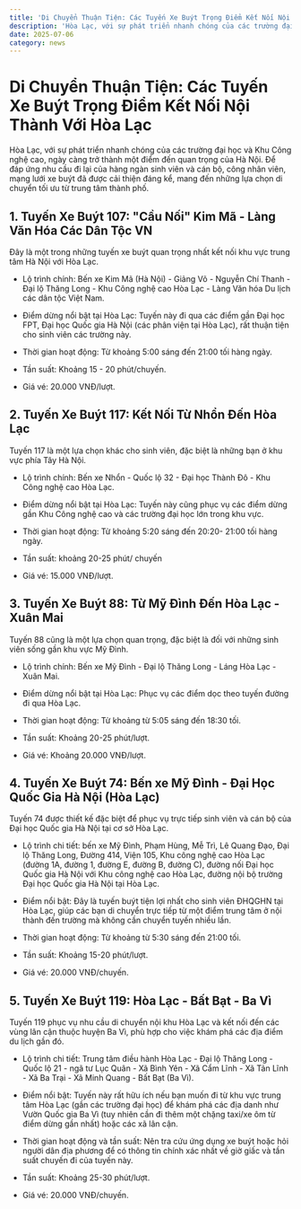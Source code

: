 ```yaml
---
title: 'Di Chuyển Thuận Tiện: Các Tuyến Xe Buýt Trọng Điểm Kết Nối Nội Thành Với Hòa Lạc'
description: 'Hòa Lạc, với sự phát triển nhanh chóng của các trường đại học và Khu Công nghệ cao, ngày càng trở thành một điểm đến quan trọng của Hà Nội. Để đáp ứng nhu cầu đi lại của hàng ngàn sinh viên và cán bộ, công nhân viên, mạng lưới xe buýt đã được cải thiện đáng kể, mang đến những lựa chọn di chuyển tối ưu từ trung tâm thành phố.'
date: 2025-07-06
category: news
---
```


# Di Chuyển Thuận Tiện: Các Tuyến Xe Buýt Trọng Điểm Kết Nối Nội Thành Với Hòa Lạc

Hòa Lạc, với sự phát triển nhanh chóng của các trường đại học và Khu Công nghệ cao, ngày càng trở thành một điểm đến quan trọng của Hà Nội. Để đáp ứng nhu cầu đi lại của hàng ngàn sinh viên và cán bộ, công nhân viên, mạng lưới xe buýt đã được cải thiện đáng kể, mang đến những lựa chọn di chuyển tối ưu từ trung tâm thành phố.

## 1. Tuyến Xe Buýt 107: "Cầu Nối" Kim Mã - Làng Văn Hóa Các Dân Tộc VN

Đây là một trong những tuyến xe buýt quan trọng nhất kết nối khu vực trung tâm Hà Nội với Hòa Lạc.

- Lộ trình chính: Bến xe Kim Mã (Hà Nội) - Giảng Võ - Nguyễn Chí Thanh - Đại lộ Thăng Long - Khu Công nghệ cao Hòa Lạc - Làng Văn hóa Du lịch các dân tộc Việt Nam.

- Điểm dừng nổi bật tại Hòa Lạc: Tuyến này đi qua các điểm gần Đại học FPT, Đại học Quốc gia Hà Nội (các phân viện tại Hòa Lạc), rất thuận tiện cho sinh viên các trường này.

- Thời gian hoạt động: Từ khoảng 5:00 sáng đến 21:00 tối hàng ngày.

- Tần suất: Khoảng 15 - 20 phút/chuyến.

- Giá vé: 20.000 VNĐ/lượt.

## 2. Tuyến Xe Buýt 117: Kết Nối Từ Nhổn Đến Hòa Lạc

Tuyến 117 là một lựa chọn khác cho sinh viên, đặc biệt là những bạn ở khu vực phía Tây Hà Nội.

- Lộ trình chính: Bến xe Nhổn - Quốc lộ 32 - Đại học Thành Đô - Khu Công nghệ cao Hòa Lạc.

- Điểm dừng nổi bật tại Hòa Lạc: Tuyến này cũng phục vụ các điểm dừng gần Khu Công nghệ cao và các trường đại học lớn trong khu vực.

- Thời gian hoạt động: Từ khoảng 5:20 sáng đến 20:20- 21:00 tối hàng ngày.

- Tần suất: khoảng 20-25 phút/ chuyến

- Giá vé: 15.000 VNĐ/lượt.

## 3. Tuyến Xe Buýt 88: Từ Mỹ Đình Đến Hòa Lạc - Xuân Mai

Tuyến 88 cũng là một lựa chọn quan trọng, đặc biệt là đối với những sinh viên sống gần khu vực Mỹ Đình.

- Lộ trình chính: Bến xe Mỹ Đình - Đại lộ Thăng Long - Láng Hòa Lạc - Xuân Mai.

- Điểm dừng nổi bật tại Hòa Lạc: Phục vụ các điểm dọc theo tuyến đường đi qua Hòa Lạc.

- Thời gian hoạt động: Từ khoảng từ 5:05 sáng đến 18:30 tối.

- Tần suất: Khoảng 20-25 phút/lượt.

- Giá vé: Khoảng 20.000 VNĐ/lượt.

## 4. Tuyến Xe Buýt 74: Bến xe Mỹ Đình - Đại Học Quốc Gia Hà Nội (Hòa Lạc)

Tuyến 74 được thiết kế đặc biệt để phục vụ trực tiếp sinh viên và cán bộ của Đại học Quốc gia Hà Nội tại cơ sở Hòa Lạc.

- Lộ trình chi tiết: bến xe Mỹ Đình, Phạm Hùng, Mễ Trì, Lê Quang Đạo, Đại lộ Thăng Long, Đường 414, Viện 105, Khu công nghệ cao Hòa Lạc (đường 1A, đường 1, đường E, đường B, đường C), đường nối Đại học Quốc gia Hà Nội với Khu công nghệ cao Hòa Lạc, đường nội bộ trường Đại học Quốc gia Hà Nội tại Hòa Lạc.

- Điểm nổi bật: Đây là tuyến buýt tiện lợi nhất cho sinh viên ĐHQGHN tại Hòa Lạc, giúp các bạn di chuyển trực tiếp từ một điểm trung tâm ở nội thành đến trường mà không cần chuyển tuyến nhiều lần.

- Thời gian hoạt động: Từ khoảng từ 5:30 sáng đến 21:00 tối.

- Tần suất: Khoảng 15-20 phút/lượt.

- Giá vé: 20.000 VNĐ/chuyến.

## 5. Tuyến Xe Buýt 119: Hòa Lạc - Bất Bạt - Ba Vì

Tuyến 119 phục vụ nhu cầu di chuyển nội khu Hòa Lạc và kết nối đến các vùng lân cận thuộc huyện Ba Vì, phù hợp cho việc khám phá các địa điểm du lịch gần đó.

- Lộ trình chi tiết: Trung tâm điều hành Hòa Lạc - Đại lộ Thăng Long - Quốc lộ 21 - ngã tư Lục Quân - Xã Bình Yên - Xã Cẩm Lĩnh - Xã Tản Lĩnh - Xã Ba Trại - Xã Minh Quang - Bất Bạt (Ba Vì).

- Điểm nổi bật: Tuyến này rất hữu ích nếu bạn muốn đi từ khu vực trung tâm Hòa Lạc (gần các trường đại học) để khám phá các địa danh như Vườn Quốc gia Ba Vì (tuy nhiên cần đi thêm một chặng taxi/xe ôm từ điểm dừng gần nhất) hoặc các xã lân cận.

- Thời gian hoạt động và tần suất: Nên tra cứu ứng dụng xe buýt hoặc hỏi người dân địa phương để có thông tin chính xác nhất về giờ giấc và tần suất chuyến đi của tuyến này.

- Tần suất: Khoảng 25-30 phút/lượt.

- Giá vé: 20.000 VNĐ/chuyến.
